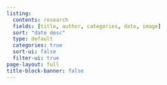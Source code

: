 ---
listing:
  contents: research
  fields: [title, author, categories, date, image]
  sort: "date desc"
  type: default
  categories: true
  sort-ui: false
  filter-ui: true
page-layout: full
title-block-banner: false
---
